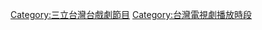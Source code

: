 {{Catnav|頁面分類|...|三立電視|三立電視節目|三立台灣台節目|三立台灣台戲劇節目}}
{{Catnav|頁面分類|...|三立電視旗下頻道|三立台灣台|三立台灣台節目|三立台灣台戲劇節目}}

{{catmore|台灣好戲}}

[[Category:三立台灣台戲劇節目|Category:三立台灣台戲劇節目]]
[[Category:台灣電視劇播放時段|Category:台灣電視劇播放時段]]